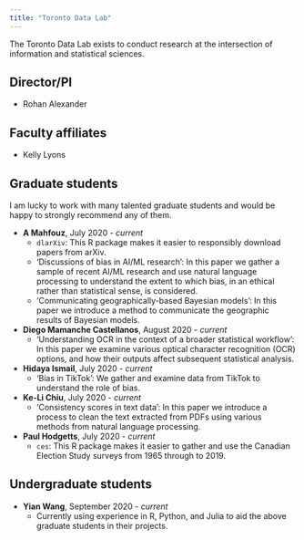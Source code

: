 ```yaml
---
title: "Toronto Data Lab"
---
```


The Toronto Data Lab exists to conduct research at the intersection of information and statistical sciences. 

## Director/PI

- Rohan Alexander

## Faculty affiliates

- Kelly Lyons

## Graduate students

I am lucky to work with many talented graduate students and would be happy to strongly recommend any of them.

- **A Mahfouz**, July 2020 - *current*
    - `dlarXiv`: This R package makes it easier to responsibly download papers from arXiv.
    - 'Discussions of bias in AI/ML research': In this paper we gather a sample of recent AI/ML research and use natural language processing to understand the extent to which bias, in an ethical rather than statistical sense, is considered.
    - 'Communicating geographically-based Bayesian models': In this paper we introduce a method to communicate the geographic results of Bayesian models. 
- **Diego Mamanche Castellanos**, August 2020 - *current*
    - 'Understanding OCR in the context of a broader statistical workflow': In this paper we examine various optical character recognition (OCR) options, and how their outputs affect subsequent statistical analysis.
- **Hidaya Ismail**, July 2020 - *current*
    - 'Bias in TikTok': We gather and examine data from TikTok to understand the role of bias.
- **Ke-Li Chiu**, July 2020 - *current*
    - 'Consistency scores in text data': In this paper we introduce a process to clean the text extracted from PDFs using various methods from natural language processing.
- **Paul Hodgetts**, July 2020 - *current*
    - `ces`: This R package makes it easier to gather and use the Canadian Election Study surveys from 1965 through to 2019.
    
## Undergraduate students

- **Yian Wang**, September 2020 - *current*
    - Currently using experience in R, Python, and Julia to aid the above graduate students in their projects.


